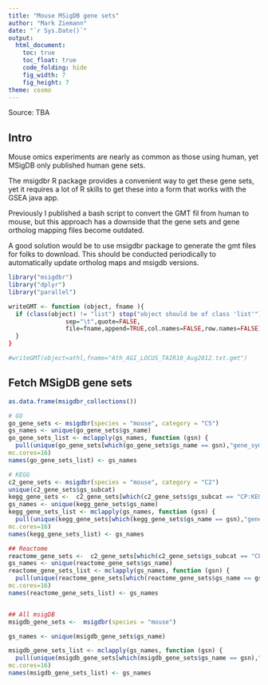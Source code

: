 ```yaml
---
title: "Mouse MSigDB gene sets"
author: "Mark Ziemann"
date: "`r Sys.Date()`"
output:
  html_document:
    toc: true
    toc_float: true
    code_folding: hide
    fig_width: 7
    fig_height: 7
theme: cosmo
---
```


Source: TBA

## Intro

Mouse omics experiments are nearly as common as those using human, yet
MSigDB only published human gene sets.

The msigdbr R package provides a convenient way to get these gene sets,
yet it requires a lot of R skills to get these into a form that works 
with the GSEA java app.

Previously I published a bash script to convert the GMT fil from human
to mouse, but this approach has a downside that the gene sets and gene
ortholog mapping files become outdated.

A good solution would be to use msigdbr package to generate the gmt files
for folks to download. 
This should be conducted periodically to automatically update ortholog maps
and msigdb versions.

```r

library("msigdbr")
library("dplyr")
library("parallel")

writeGMT <- function (object, fname ){
  if (class(object) != "list") stop("object should be of class 'list'")
                sep="\t",quote=FALSE,
                file=fname,append=TRUE,col.names=FALSE,row.names=FALSE)
  }
}

#writeGMT(object=athl,fname="Ath_AGI_LOCUS_TAIR10_Aug2012.txt.gmt")

```

## Fetch MSigDB gene sets

```r

as.data.frame(msigdbr_collections())

# GO
go_gene_sets <- msigdbr(species = "mouse", category = "C5")
gs_names <- unique(go_gene_sets$gs_name)
go_gene_sets_list <- mclapply(gs_names, function (gsn) {
  pull(unique(go_gene_sets[which(go_gene_sets$gs_name == gsn),"gene_symbol"])) },
mc.cores=16)
names(go_gene_sets_list) <- gs_names

# KEGG
c2_gene_sets <- msigdbr(species = "mouse", category = "C2")
unique(c2_gene_sets$gs_subcat)
kegg_gene_sets <-  c2_gene_sets[which(c2_gene_sets$gs_subcat == "CP:KEGG"),]
gs_names <- unique(kegg_gene_sets$gs_name)
kegg_gene_sets_list <- mclapply(gs_names, function (gsn) {
  pull(unique(kegg_gene_sets[which(kegg_gene_sets$gs_name == gsn),"gene_symbol"])) },
mc.cores=16)
names(kegg_gene_sets_list) <- gs_names

## Reactome
reactome_gene_sets <-  c2_gene_sets[which(c2_gene_sets$gs_subcat == "CP:REACTOME"),]
gs_names <- unique(reactome_gene_sets$gs_name)
reactome_gene_sets_list <- mclapply(gs_names, function (gsn) {
  pull(unique(reactome_gene_sets[which(reactome_gene_sets$gs_name == gsn),"gene_symbol"])) },
mc.cores=16)
names(reactome_gene_sets_list) <- gs_names


## All msigDB
msigdb_gene_sets <-  msigdbr(species = "mouse")

gs_names <- unique(msigdb_gene_sets$gs_name)

msigdb_gene_sets_list <- mclapply(gs_names, function (gsn) {
  pull(unique(msigdb_gene_sets[which(msigdb_gene_sets$gs_name == gsn),"gene_symbol"])) },
mc.cores=16)
names(msigdb_gene_sets_list) <- gs_names

```

